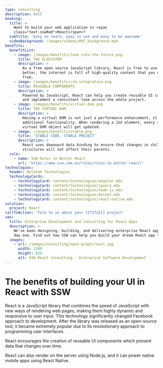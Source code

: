 ```yaml
---
type: consulting
description: null
booking:
  title: >-
    Want to build your web application in <span
    class="text-sswRed">React</span>?
  subTitle: 'Easy to learn, easy to use and easy to be awesome'
  videoBackground: /images/videos/MVC_background.mp4
benefits:
  benefitList:
    - image: /images/benefits/look-into-the-future.png
      title: THE ECOSYSTEM
      description: >
        As a free open source JavaScript library, React is free to use. Even
        better, the internet is full of high-quality content that you can learn
        from.
    - image: /images/benefits/crm-integration.png
      title: REUSABLE COMPONENTS
      description: >
        Powered by JavaScript, React can help you create reusable UI components
        and implement a consistent look across the whole project.
    - image: /images/benefits/virtual-dom.png
      title: THE VIRTUAL DOM
      description: >
        Having a virtual DOM is not just a performance enhancement, it also adds
        additional functionality. When rendering a JSX element, every single
        virtual DOM object will get updated.
    - image: /images/benefits/stable.png
      title: 'STABLE CODE, STABLE PROJECT'
      description: >
        React uses downward data binding to ensure that changes in child
        structures will not affect their parents.
  rule:
    - name: SSW Rules to Better React
      url: 'https://www.ssw.com.au/rules/rules-to-better-react/'
technologies:
  header: Related Technologies
  technologyCards:
    - technologyCard: content/technologies/angular.mdx
    - technologyCard: content/technologies/jquery.mdx
    - technologyCard: content/technologies/node-js.mdx
    - technologyCard: content/technologies/dotnet.mdx
    - technologyCard: content/technologies/react-native.mdx
solution:
  project: React
callToAction: 'Talk to us about your {{TITLE}} project'
seo:
  title: Enterprise Development and Consulting for React Apps
  description: >-
    We've been designing, building, and delivering enterprise React apps since
    day one. Find out how SSW can help you build your dream React app today.
  images:
    - url: /images/consulting/open-graph/react.jpg
      width: 1200
      height: 629
      alt: SSW React Consulting - Enterprise Software Development
---
```


# The benefits of building your **UI in React** with SSW

<VideoEmbed url="https://www.youtube.com/watch?v=3K4Gb54BFMo" caption="Video: React vs. Angular: let the Experts argue! (2017 NDC Sydney) (28 mins)" />

React is a JavaScript library that combines the speed of JavaScript with new ways of rendering web pages, making them highly dynamic and responsive to user input. This technology significantly changed Facebook approach to development. After the library was released as an open-source tool, it became extremely popular due to its revolutionary approach to programming user interfaces.

React encourages the creation of reusable UI components which present data that changes over time.

React can also render on the server using Node.js, and it can power native mobile apps using React Native.
